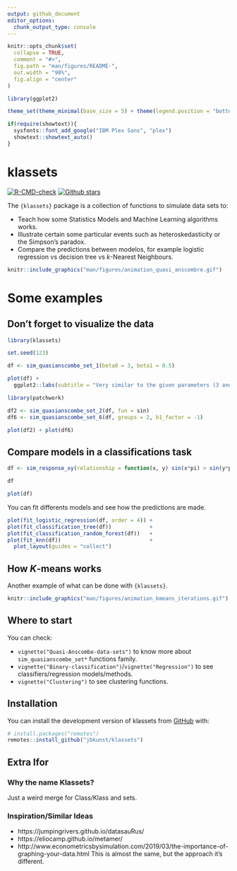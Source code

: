 ```yaml
---
output: github_document
editor_options: 
  chunk_output_type: console
---
```


<!-- README.md is generated from README.Rmd. Please edit that file -->

```r
knitr::opts_chunk$set(
  collapse = TRUE,
  comment = "#>",
  fig.path = "man/figures/README-",
  out.width = "90%",
  fig.align = "center"
)

library(ggplot2)

theme_set(theme_minimal(base_size = 5) + theme(legend.position = "bottom"))

if(require(showtext)){
  sysfonts::font_add_google("IBM Plex Sans", "plex")
  showtext::showtext_auto()
}
```

# klassets

<!-- badges: start -->
[![R-CMD-check](https://github.com/jbkunst/klassets/workflows/R-CMD-check/badge.svg)](https://github.com/jbkunst/klassets/actions)
[![Github stars](https://img.shields.io/github/stars/jbkunst/klassets.svg?style=social&label=Github)](https://github.com/jbkunst/klassets)
<!-- badges: end -->

The `{klassets}` package is a collection of functions to simulate data sets to:

- Teach how some Statistics Models and Machine Learning algorithms works.
- Illustrate certain some particular events such as heteroskedasticity or the Simpson's paradox.
- Compare the predictions between modelos, for example logistic regression vs decision tree vs $k$-Nearest Neighbours.

```r
knitr::include_graphics("man/figures/animation_quasi_anscombre.gif")
```

# Some examples

## Don't forget to visualize the data

```r
library(klassets)

set.seed(123)

df <- sim_quasianscombe_set_1(beta0 = 3, beta1 = 0.5)

plot(df) +
  ggplot2::labs(subtitle = "Very similar to the given parameters (3 and 0.5)")
```

```r
library(patchwork)

df2 <- sim_quasianscombe_set_2(df, fun = sin)
df6 <- sim_quasianscombe_set_6(df, groups = 2, b1_factor = -1)

plot(df2) + plot(df6)
```

## Compare models in a classifications task

```r
df <- sim_response_xy(relationship = function(x, y) sin(x*pi) > sin(y*pi))

df

plot(df)
```

You can fit differents models and see how the predictions are made.

```r
plot(fit_logistic_regression(df, order = 4)) +
plot(fit_classification_tree(df))            +
plot(fit_classification_random_forest(df))   +
plot(fit_knn(df))                            +
  plot_layout(guides = "collect")
```

## How $K$-means works

Another example of what can be done with `{klassets}`.

```r
knitr::include_graphics("man/figures/animation_kmeans_iterations.gif")
```

## Where to start

You can check:

- `vignette("Quasi-Anscombe-data-sets")` to know more about `sim_quasianscombe_set*` functions family.
- `vignette("Binary-classification")`/`vignette("Regression")` to see classifiers/regression models/methods.
- `vignette("Clustering")` to see clustering functions.

## Installation

You can install the development version of klassets from [GitHub](https://github.com/) with:

``` r
# install.packages("remotes")
remotes::install_github("jbkunst/klassets")
```
## Extra Ifor 

### Why the name Klassets?

Just a weird merge for Class/Klass and sets.

### Inspiration/Similar Ideas

- https://jumpingrivers.github.io/datasauRus/
- https://eliocamp.github.io/metamer/
- http://www.econometricsbysimulation.com/2019/03/the-importance-of-graphing-your-data.html This is almost the same, but the approach it's different. 
